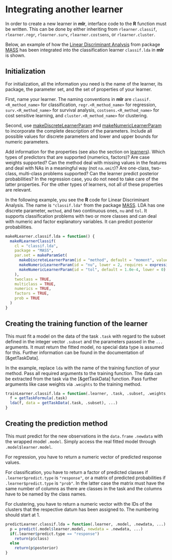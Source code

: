# Integrating another learner

In order to create a new learner in **mlr**, interface code to the **R** function must be written.
This can be done by either inheriting from ``rlearner.classif``, ``rlearner.regr``, ``rlearner.surv``, 
``rlearner.costsens``, or ``rlearner.cluster``.

Below, an example of how the [Linear Discriminant Analysis](&MASS::lda) from package 
[MASS](http://www.rdocumentation.org/packages/MASS)
has been integrated into the classification learner ``classif.lda`` in **mlr** is shown.

## Initialization

For initialization, all the information you need is the name of the learner, its package, 
the parameter set, and the set of properties of your learner.

First, name your learner. The naming conventions in **mlr** are ``classif.<R_method_name>`` 
for classification, ``regr.<R_method_name>`` for regression, ``surv.<R_method_name>`` for 
survival analysis, ``costsens.<R_method_name>`` for cost sensitive learning, 
and ``cluster.<R_method_name>`` for clustering.

Second, use [makeDiscreteLearnerParam](&ParamHelpers::LearnerParam) and 
[makeNumericLearnerParam](&ParamHelpers::LearnerParam) to incorporate the complete description 
of the parameters.
Include all possible values for discrete parameters and lower and upper bounds for numeric parameters.

Add information for the properties (see also the section on [learners](learner.md)).
Which types of predictors that are supported (numerics, factors)?
Are case weights supported? Can the method deal with missing values in the features and deal 
with NAs in a meaningful way (not ``na.omit``)?
Are one-class, two-class, multi-class problems supported?
Can the learner predict posterior probabilities?
In the regression case, you do not need to take care of the latter properties.
For the other types of learners, not all of these properties are relevant.

In the following example, you see the **R** code for Linear Discriminant Analysis.
The name is ``"classif.lda"`` from the package [MASS](http://www.rdocumentation.org/packages/MASS). 
LDA has one discrete parameter, ``method``, and two continuous ones, ``nu`` and ``tol``.
It supports classification problems with two or more classes and can deal with numeric 
and factor explanatory variables.
It can predict posterior probabilities.

```r
makeRLearner.classif.lda = function() {
  makeRLearnerClassif(
    cl = "classif.lda",
    package = "MASS",
    par.set = makeParamSet(
      makeDiscreteLearnerParam(id = "method", default = "moment", values = c("moment", "mle", "mve", "t")),
      makeNumericLearnerParam(id = "nu", lower = 2, requires = expression(method == "t")),
      makeNumericLearnerParam(id = "tol", default = 1.0e-4, lower = 0)
    ),
    twoclass = TRUE,
    multiclass = TRUE,
    numerics = TRUE,
    factors = TRUE,
    prob = TRUE
  )
}
```

## Creating the training function of the learner

This must fit a model on the data of the task ``.task`` with regard to the subset defined in the integer vector ``.subset`` and the parameters passed in the ``...`` arguments.
It must return the fitted model, no special data type is assumed for this.
Further information can be found in the documentation of [&getTaskData].

In the example, replace ``lda`` with the name of the training function of your method.
Pass all required arguments to the training function.
The data can be extracted from the task via the [&getTaskData] function.
Pass further arguments like case weights via ``.weights`` to the training method.
```r
trainLearner.classif.lda = function(.learner, .task, .subset, .weights,  ...) {
  f = getTaskFormula(.task)
  lda(f, data = getTaskData(.task, .subset), ...)
}
```

## Creating the prediction method

This must predict for the new observations in the `data.frame` ``.newdata`` with the wrapped model ``.model``.
Simply access the real fitted model through ``.model$learner.model``.

For regression, you have to return a numeric vector of predicted response values.

For classification, you have to return a factor of predicted classes if ``.learner$predict.type`` 
is ``"response"``, or a matrix of predicted probabilities if
``.learner$predict.type`` is ``"prob"``.
In the latter case the matrix must have the same number of columns as there are classes in 
the task and the columns have to be named by the class names.

For clustering, you have to return a numeric vector with the IDs of the clusters
that the respective datum has been assigned to. The numbering should start at 1.

```r
predictLearner.classif.lda = function(.learner, .model, .newdata, ...) {
  p = predict(.model$learner.model, newdata = .newdata, ...)
  if(.learner$predict.type == "response")
    return(p$class)
  else
    return(p$posterior)
}
```
